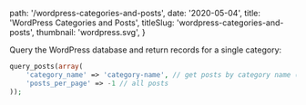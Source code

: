 
  path: '/wordpress-categories-and-posts',
  date: '2020-05-04',
  title: 'WordPress Categories and Posts',
  titleSlug: 'wordpress-categories-and-posts',
  thumbnail: 'wordpress.svg',
}

Query the WordPress database and return records for a single category:

```php
query_posts(array(
    'category_name' => 'category-name', // get posts by category name (e.g. player-profiles)
    'posts_per_page' => -1 // all posts
));
```

